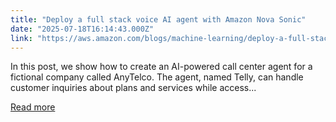 ```yaml
---
title: "Deploy a full stack voice AI agent with Amazon Nova Sonic"
date: "2025-07-18T16:14:43.000Z"
link: "https://aws.amazon.com/blogs/machine-learning/deploy-a-full-stack-voice-ai-agent-with-amazon-nova-sonic/"
---
```


In this post, we show how to create an AI-powered call center agent for a fictional company called AnyTelco. The agent, named Telly, can handle customer inquiries about plans and services while access...

[Read more](https://aws.amazon.com/blogs/machine-learning/deploy-a-full-stack-voice-ai-agent-with-amazon-nova-sonic/)
